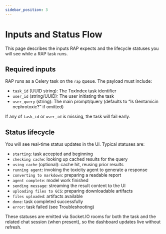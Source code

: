 ```yaml
---
sidebar_position: 3
---
```


# Inputs and Status Flow

This page describes the inputs RAP expects and the lifecycle statuses you will see while a RAP task runs.

## Required inputs

RAP runs as a Celery task on the `rap` queue. The payload must include:

- `task_id` (UUID string): The ToxIndex task identifier
- `user_id` (string/UUID): The user initiating the task
- `user_query` (string): The main prompt/query (defaults to “Is Gentamicin nephrotoxic?” if omitted)

If any of `task_id` or `user_id` is missing, the task will fail early.

## Status lifecycle

You will see real-time status updates in the UI. Typical statuses are:

- `starting`: task accepted and beginning
- `checking cache`: looking up cached results for the query
- `using cache` (optional): cache hit, reusing prior results
- `running agent`: invoking the toxicity agent to generate a response
- `converting to markdown`: preparing a readable report
- `agent complete`: model work finished
- `sending message`: streaming the result content to the UI
- `uploading files to GCS`: preparing downloadable artifacts
- `files uploaded`: artifacts available
- `done`: task completed successfully
- `error`: task failed (see Troubleshooting)

These statuses are emitted via Socket.IO rooms for both the task and the related chat session (when present), so the dashboard updates live without refresh.

